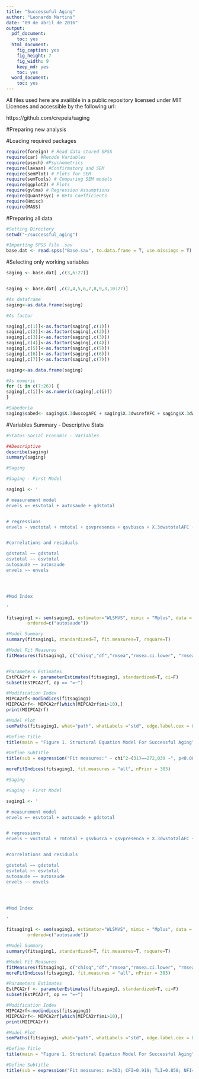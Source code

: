 ```yaml
---
title: "Successuful Aging"
author: "Leonardo Martins"
date: "09 de abril de 2016"
output:
  pdf_document:
    toc: yes
  html_document:
    fig_caption: yes
    fig_height: 7
    fig_width: 9
    keep_md: yes
    toc: yes
  word_document:
    toc: yes
---
```


All files used here are availible in a public repository licensed under MIT Licences and accessible by the following url:

https://github.com/crepeia/saging


#Preparing new analysis

#Loading required packages
```r
require(foreign) # Read data stored SPSS
require(car) #Recode Variables
require(psych) #Psychometrics
require(lavaan) #Confirmatory and SEM
require(semPlot) # Plots for SEM
require(semTools) # Comparing SEM models
require(ggplot2) # Plots
require(gvlma) # Regression Assumptions 
require(QuantPsyc) # Beta Coefficients
require(Hmisc)
require(MASS)
```

#Preparing all data
```r
#Setting Directory
setwd("~/successful_aging")

#Importing SPSS file .sav
base.dat <- read.spss("Base.sav", to.data.frame = T, use.missings = T)
```


#Selecting only working variables
```r
saging <- base.dat[ ,c(3,6:27)]


saging <- base.dat[ ,c(2,4,5,6,7,8,9,3,10:27)]

#As dataframe
saging<-as.data.frame(saging)

#As factor

saging[,c(1)]<-as.factor(saging[,c(1)])
saging[,c(2)]<-as.factor(saging[,c(2)])
saging[,c(3)]<-as.factor(saging[,c(3)])
saging[,c(4)]<-as.factor(saging[,c(4)])
saging[,c(5)]<-as.factor(saging[,c(5)])
saging[,c(6)]<-as.factor(saging[,c(6)])
saging[,c(7)]<-as.factor(saging[,c(7)])

saging<-as.data.frame(saging)

#As numeric
for (i in c(7:26)) {
saging[,c(i)]<-as.numeric(saging[,c(i)])
}

#Sabedoria
saging$sabed<- saging$X.3dwscogAFC + saging$X.3dwsrefAFC + saging$X.3dwsafeAFC
```

#Variables Summary - Descriptive Stats
```r
#Status Social Economic - Variables

##Descriptive 
describe(saging)
summary(saging)
```

```r
#Saging

#Saging - First Model

saging1 <- '

# measurement model
envels =~ esvtotal + autosaude + gdstotal 


# regressions
envels ~ voctotal + rmtotal + qsvpresenca + qsvbusca + X.3dwstotalAFC + qcspatotal


#correlations and residuals 

gdstotal ~~ gdstotal 
esvtotal ~~ esvtotal
autosaude ~~ autosaude
envels ~~ envels




#Mod Index

'

fitsaging1 <- sem(saging1, estimator="WLSMVS", mimic = "Mplus", data = saging,
        ordered=c("autosaude"))

#Model Summary 
summary(fitsaging1, standardized=T, fit.measures=T, rsquare=T)

#Model Fit Measures
fitMeasures(fitsaging1, c("chisq","df","rmsea","rmsea.ci.lower", "rmsea.ci.upper", "srmr", "cfi", "tli", "nfi", "ecvi"))


#Parameters Estimates
EstPCA2rf <- parameterEstimates(fitsaging1, standardized=T, ci=F)
subset(EstPCA2rf, op == "=~")

#Modification Index
MIPCA2rf<-modindices(fitsaging1)
MIIPCA2rf<- MIPCA2rf[which(MIPCA2rf$mi>10),]
print(MIIPCA2rf)

#Model Plot
semPaths(fitsaging1, what="path", whatLabels ="std", edge.label.cex = 0.7, exoVar = F, exoCov = T, layout = "tree2", optimizeLatRes=T, style = "lisrel", curve= 0.9, sizeLat = 5, sizeLat2 = 5, sizeMan = 3, sizeMan2 = 3, title = T, thresholds = F, curvePivot=T, intercepts = F, residuals = F)

#Define Title
title(main = "Figure 1. Structural Equation Model For Successful Aging", line = 1)

#Define Subtitle
title(sub = expression("Fit measures:" ~ chi^2~(31)==272,039 ~", p<0.001, n=303; CFI=0.360; TLI=0.401; NFI=0.986; RMSEA=0.160; 90%CI(0.146-0.175); SRMR=0.045"), line = 3, font.sub = 1, cex.sub = 0.5)

moreFitIndices(fitsaging1, fit.measures = "all", nPrior = 303)

```



```r
#Saging

#Saging - First Model

saging1 <- '

# measurement model
envels =~ esvtotal + autosaude + gdstotal


# regressions
envels ~ voctotal + rmtotal + qsvbusca + qsvpresenca + X.3dwstotalAFC + qcspatotal


#correlations and residuals 

gdstotal ~~ gdstotal 
esvtotal ~~ esvtotal
autosaude ~~ autosaude
envels ~~ envels




#Mod Index

'

fitsaging1 <- sem(saging1, estimator="WLSMVS", mimic = "Mplus", data = saging,
        ordered=c("autosaude"))

#Model Summary 
summary(fitsaging1, standardized=T, fit.measures=T, rsquare=T)

#Model Fit Measures
fitMeasures(fitsaging1, c("chisq","df","rmsea","rmsea.ci.lower", "rmsea.ci.upper", "srmr", "cfi", "tli", "nfi", "ecvi"))
moreFitIndices(fitsaging1, fit.measures = "all", nPrior = 303)

#Parameters Estimates
EstPCA2rf <- parameterEstimates(fitsaging1, standardized=T, ci=F)
subset(EstPCA2rf, op == "=~")

#Modification Index
MIPCA2rf<-modindices(fitsaging1)
MIIPCA2rf<- MIPCA2rf[which(MIPCA2rf$mi>10),]
print(MIIPCA2rf)

#Model Plot
semPaths(fitsaging1, what="path", whatLabels ="std", edge.label.cex = 0.7, exoVar = F, exoCov = T, layout = "tree2", optimizeLatRes=T, style = "lisrel", curve= 0.9, sizeLat = 5, sizeLat2 = 5, sizeMan = 3, sizeMan2 = 3, title = T, thresholds = F, curvePivot=T, intercepts = F, residuals = F)

#Define Title
title(main = "Figure 1. Structural Equation Model For Successful Aging", line = 1)

#Define Subtitle
title(sub = expression("Fit measures: n=303; CFI=0.919; TLI=0.858; NFI=0.874; RMSEA=0.068; 90%CI(0.037-0.057)" ~ chi^2~(31)==272.039), line = 3, font.sub = 1, cex.sub = 0.5)



```

